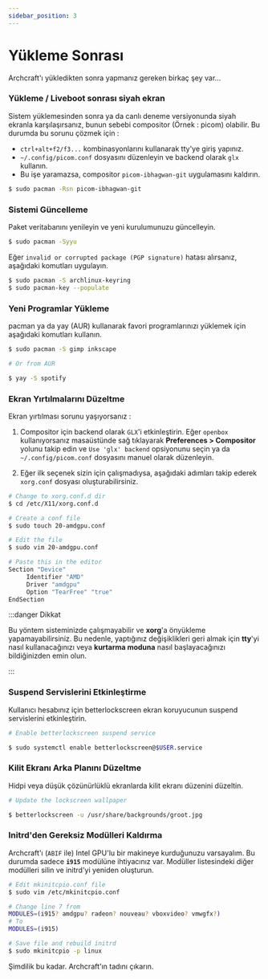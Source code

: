 ```yaml
---
sidebar_position: 3
---
```


# Yükleme Sonrası

Archcraft'ı yükledikten sonra yapmanız gereken birkaç şey var...

### Yükleme / Liveboot sonrası siyah ekran
Sistem yüklemesinden sonra ya da canlı deneme versiyonunda siyah ekranla karşılaşırsanız, bunun sebebi compositor (Örnek : picom) olabilir. Bu durumda bu sorunu çözmek için :
- `ctrl+alt+f2/f3...` kombinasyonlarını kullanarak tty'ye giriş yapınız.
- `~/.config/picom.conf` dosyasını düzenleyin ve backend olarak `glx` kullanın.
- Bu işe yaramazsa, compositor `picom-ibhagwan-git` uygulamasını kaldırın. 
```bash
$ sudo pacman -Rsn picom-ibhagwan-git
```

### Sistemi Güncelleme
Paket veritabanını yenileyin ve yeni kurulumunuzu güncelleyin.
```bash
$ sudo pacman -Syyu
```

Eğer `invalid or corrupted package (PGP signature)` hatası alırsanız, aşağıdaki komutları uygulayın.

```bash
$ sudo pacman -S archlinux-keyring
$ sudo pacman-key --populate
```

### Yeni Programlar Yükleme
pacman ya da yay (AUR) kullanarak favori programlarınızı yüklemek için aşağıdaki komutları kullanın.

```bash
$ sudo pacman -S gimp inkscape

# Or from AUR

$ yay -S spotify		
```

### Ekran Yırtılmalarını Düzeltme
Ekran yırtılması sorunu yaşıyorsanız :

1. Compositor için backend olarak `GLX`'i etkinleştirin. Eğer `openbox` kullanıyorsanız masaüstünde sağ tıklayarak **Preferences > Compositor**
yolunu takip edin ve `Use 'glx' backend` opsiyonunu seçin ya da `~/.config/picom.conf` dosyasını manuel olarak düzenleyin.

1. Eğer ilk seçenek sizin için çalışmadıysa, aşağıdaki adımları takip ederek `xorg.conf` dosyası oluşturabilirsiniz.

```bash
# Change to xorg.conf.d dir
$ cd /etc/X11/xorg.conf.d

# Create a conf file
$ sudo touch 20-amdgpu.conf

# Edit the file
$ sudo vim 20-amdgpu.conf

# Paste this in the editor
Section "Device"
     Identifier "AMD"
     Driver "amdgpu"
     Option "TearFree" "true"
EndSection						
```
:::danger Dikkat

Bu yöntem sisteminizde çalışmayabilir ve **xorg**'a önyükleme yapamayabilirsiniz.
Bu nedenle, yaptığınız değişiklikleri geri almak için **tty**'yi nasıl kullanacağınızı veya **kurtarma moduna** nasıl başlayacağınızı bildiğinizden emin olun.

:::

### Suspend Servislerini Etkinleştirme
Kullanıcı hesabınız için betterlockscreen ekran koruyucunun suspend servislerini etkinleştirin.

```bash
# Enable betterlockscreen suspend service

$ sudo systemctl enable betterlockscreen@$USER.service						
```

### Kilit Ekranı Arka Planını Düzeltme
Hidpi veya düşük çözünürlüklü ekranlarda kilit ekranı düzenini düzeltin.

```bash
# Update the lockscreen wallpaper

$ betterlockscreen -u /usr/share/backgrounds/groot.jpg
```

### Initrd'den Gereksiz Modülleri Kaldırma
Archcraft'ı (`ABIF` ile) Intel GPU'lu bir makineye kurduğunuzu varsayalım. Bu durumda sadece **`i915`** modülüne ihtiyacınız var.
Modüller listesindeki diğer modülleri silin ve initrd'yi yeniden oluşturun.

```bash
# Edit mkinitcpio.conf file
$ sudo vim /etc/mkinitcpio.conf

# Change line 7 from
MODULES=(i915? amdgpu? radeon? nouveau? vboxvideo? vmwgfx?)
# To
MODULES=(i915)

# Save file and rebuild initrd
$ sudo mkinitcpio -p linux						
```

Şimdilik bu kadar. Archcraft'ın tadını çıkarın.
